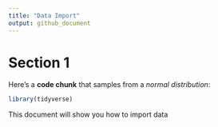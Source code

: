 ```yaml
---
title: "Data Import"
output: github_document
---
```



# Section 1

Here's a **code chunk** that samples from 
a _normal distribution_:

```r
library(tidyverse)
```

This document will show you how to import data
